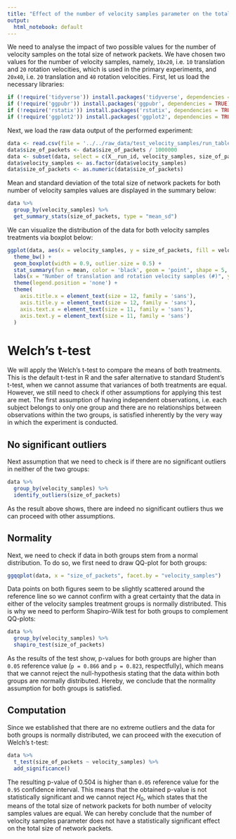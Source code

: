 ```yaml
---
title: "Effect of the number of velocity samples parameter on the total size of network packets"
output:
  html_notebook: default
---
```


We need to analyse the impact of two possible values for the number of velocity samples on the total size of network packets. We have chosen two values for the number of velocity samples, namely, `10x20`, i.e. `10` translation and `20` rotation velocities, which is used in the primary experiments, and `20x40`, i.e. `20` translation and `40` rotation velocities. First, let us load the necessary libraries:
```r
if (!require('tidyverse')) install.packages('tidyverse', dependencies = TRUE); library('tidyverse')
if (!require('ggpubr')) install.packages('ggpubr', dependencies = TRUE); library('ggpubr')
if (!require('rstatix')) install.packages('rstatix', dependencies = TRUE); library('rstatix')
if (!require('ggplot2')) install.packages('ggplot2', dependencies = TRUE); library('ggplot2')
```

Next, we load the raw data output of the performed experiment:
```r
data <- read.csv(file = '../../raw_data/test_velocity_samples/run_table.csv')
data$size_of_packets <- data$size_of_packets / 1000000
data <- subset(data, select = c(X__run_id, velocity_samples, size_of_packets))
data$velocity_samples <- as.factor(data$velocity_samples)
data$size_of_packets <- as.numeric(data$size_of_packets)
```

Mean and standard deviation of the total size of network packets for both number of velocity samples values are displayed in the summary below:
```r
data %>%
  group_by(velocity_samples) %>%
  get_summary_stats(size_of_packets, type = "mean_sd")
```

We can visualize the distribution of the data for both velocity samples treatments via boxplot below:
```r
ggplot(data, aes(x = velocity_samples, y = size_of_packets, fill = velocity_samples)) +
  theme_bw() + 
  geom_boxplot(width = 0.9, outlier.size = 0.5) + 
  stat_summary(fun = mean, color = 'black', geom = 'point', shape = 5, size = 1.5) +
  labs(x = "Number of translation and rotation velocity samples (#)", y = "Total size of packets (MB)") +
  theme(legend.position = 'none') +
  theme(
    axis.title.x = element_text(size = 12, family = 'sans'),
    axis.title.y = element_text(size = 12, family = 'sans'),
    axis.text.x = element_text(size = 11, family = 'sans'),
    axis.text.y = element_text(size = 11, family = 'sans')
  )
```

# Welch's t-test

We will apply the Welch's t-test to compare the means of both treatments. This is the default t-test in R and the safer alternative to standard Student's t-test, when we cannot assume that variances of both treatments are equal. However, we still need to check if other assumptions for applying this test are met. The first assumption of having independent observations, i.e. each subject belongs to only one group and there are no relationships between observations within the two groups, is satisfied inherently by the very way in which the experiment is conducted.

## No significant outliers

Next assumption that we need to check is if there are no significant outliers in neither of the two groups:
```r
data %>% 
  group_by(velocity_samples) %>%
  identify_outliers(size_of_packets)
```

As the result above shows, there are indeed no significant outliers thus we can proceed with other assumptions.

## Normality

Next, we need to check if data in both groups stem from a normal distribution. To do so, we first need to draw QQ-plot for both groups:
```r
ggqqplot(data, x = "size_of_packets", facet.by = "velocity_samples")
```
Data points on both figures seem to be slightly scattered around the reference line so we cannot confirm with a great certainty that the data in either of the velocity samples treatment groups is normally distributed. This is why we need to perform Shapiro-Wilk test for both groups to complement QQ-plots:
```r
data %>%
  group_by(velocity_samples) %>%
  shapiro_test(size_of_packets)
```
As the results of the test show, p-values for both groups are higher than `0.05` reference value (`p = 0.866` and `p = 0.823`, respectfully), which means that we cannot reject the null-hypothesis stating that the data within both groups are normally distributed. Hereby, we conclude that the normality assumption for both groups is satisfied.

## Computation

Since we established that there are no extreme outliers and the data for both groups is normally distributed, we can proceed with the execution of Welch's t-test:
```r
data %>%
  t_test(size_of_packets ~ velocity_samples) %>%
  add_significance()
```
The resulting p-value of $0.504$ is higher than `0.05` reference value for the `0.95` confidence interval. This means that the obtained p-value is not statistically significant and we cannot reject $H_0$, which states that the means of the total size of network packets for both number of velocity samples values are equal. We can hereby conclude that the number of velocity samples parameter does not have a statistically significant effect on the total size of network packets.
